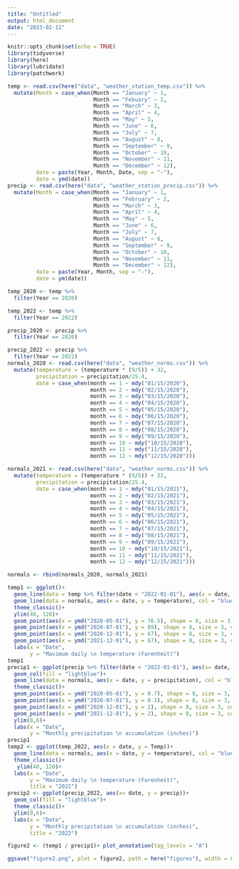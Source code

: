 ```yaml
---
title: "Untitled"
output: html_document
date: "2023-02-11"
---
```


```r
knitr::opts_chunk$set(echo = TRUE)
library(tidyverse)
library(here)
library(lubridate)
library(patchwork)
```

```r
temp <- read.csv(here("data", "weather_station_temp.csv")) %>% 
  mutate(Month = case_when(Month == "January" ~ 1,
                           Month == "Febuary" ~ 2,
                           Month == "March" ~ 3,
                           Month == "April" ~ 4,
                           Month == "May" ~ 5,
                           Month == "June" ~ 6,
                           Month == "July" ~ 7,
                           Month == "August" ~ 8,
                           Month == "September" ~ 9,
                           Month == "October" ~ 10,
                           Month == "November" ~ 11,
                           Month == "December" ~ 12), 
         date = paste(Year, Month, Date, sep = "-"),
         date = ymd(date))
precip <- read.csv(here("data", "weather_station_precip.csv")) %>% 
  mutate(Month = case_when(Month == "January" ~ 1,
                           Month == "February" ~ 2,
                           Month == "March" ~ 3,
                           Month == "April" ~ 4,
                           Month == "May" ~ 5,
                           Month == "June" ~ 6,
                           Month == "July" ~ 7,
                           Month == "August" ~ 8,
                           Month == "September" ~ 9,
                           Month == "October" ~ 10,
                           Month == "November" ~ 11,
                           Month == "December" ~ 12), 
         date = paste(Year, Month, sep = "-"),
         date = ym(date))

temp_2020 <- temp %>% 
  filter(Year == 2020)

temp_2022 <- temp %>% 
  filter(Year == 2022)

precip_2020 <- precip %>% 
  filter(Year == 2020)

precip_2022 <- precip %>% 
  filter(Year == 2022)
normals_2020 <- read.csv(here("data", "weather_norms.csv")) %>% 
  mutate(temperature = (temperature * (9/5)) + 32,
         precipitation = precipitation/25.4,
         date = case_when(month == 1 ~ mdy("01/15/2020"),
                          month == 2 ~ mdy("02/15/2020"),
                          month == 3 ~ mdy("03/15/2020"),
                          month == 4 ~ mdy("04/15/2020"),
                          month == 5 ~ mdy("05/15/2020"),
                          month == 6 ~ mdy("06/15/2020"),
                          month == 7 ~ mdy("07/15/2020"),
                          month == 8 ~ mdy("08/15/2020"),
                          month == 9 ~ mdy("09/15/2020"),
                          month == 10 ~ mdy("10/15/2020"),
                          month == 11 ~ mdy("11/15/2020"),
                          month == 12 ~ mdy("12/15/2020")))

normals_2021 <- read.csv(here("data", "weather_norms.csv")) %>% 
  mutate(temperature = (temperature * (9/5)) + 32,
         precipitation = precipitation/25.4,
         date = case_when(month == 1 ~ mdy("01/15/2021"),
                          month == 2 ~ mdy("02/15/2021"),
                          month == 3 ~ mdy("03/15/2021"),
                          month == 4 ~ mdy("04/15/2021"),
                          month == 5 ~ mdy("05/15/2021"),
                          month == 6 ~ mdy("06/15/2021"),
                          month == 7 ~ mdy("07/15/2021"),
                          month == 8 ~ mdy("08/15/2021"),
                          month == 9 ~ mdy("09/15/2021"),
                          month == 10 ~ mdy("10/15/2021"),
                          month == 11 ~ mdy("11/15/2021"),
                          month == 12 ~ mdy("12/15/2021")))

normals <- rbind(normals_2020, normals_2021)
```

```r
temp1 <- ggplot()+
  geom_line(data = temp %>% filter(date < "2022-01-01"), aes(x = date, y = Temp))+
  geom_line(data = normals, aes(x = date, y = temperature), col = "blue")+
  theme_classic()+
  ylim(40, 120)+
  geom_point(aes(x = ymd("2020-05-01"), y = 76.5), shape = 8, size = 3, col = "blue")+
  geom_point(aes(x = ymd("2020-07-01"), y = 89), shape = 8, size = 3, col = "blue")+
  geom_point(aes(x = ymd("2020-12-01"), y = 67), shape = 8, size = 3, col = "blue")+
  geom_point(aes(x = ymd("2021-12-01"), y = 67), shape = 8, size = 3, col = "blue")+
  labs(x = "Date", 
       y = "Maximum daily \n temperature (Farenheit)")
temp1
precip1 <- ggplot(precip %>% filter(date < "2022-01-01"), aes(x= date, y = precip))+
  geom_col(fill = "lightblue")+
  geom_line(data = normals, aes(x = date, y = precipitation), col = "blue")+
  theme_classic()+
  geom_point(aes(x = ymd("2020-05-01"), y = 0.7), shape = 8, size = 3, col = "blue")+
  geom_point(aes(x = ymd("2020-07-01"), y = 0.1), shape = 8, size = 3, col = "blue")+
  geom_point(aes(x = ymd("2020-12-01"), y = 2), shape = 8, size = 3, col = "blue")+
  geom_point(aes(x = ymd("2021-12-01"), y = 2), shape = 8, size = 3, col = "blue")+
  ylim(0,6)+
  labs(x = "Date",
       y = "Monthly precipitation \n accumulation (inches)")
precip1
temp2 <- ggplot(temp_2022, aes(x = date, y = Temp))+
  geom_line(data = normals, aes(x = date, y = temperature), col = "blue")+
  theme_classic()+
   ylim(40, 120)+
  labs(x = "Date", 
       y = "Maximum daily \n temperature (Farenheit)",
       title = "2022")
precip2 <- ggplot(precip_2022, aes(x= date, y = precip))+
  geom_col(fill = "lightblue")+
  theme_classic()+
  ylim(0,6)+
  labs(x = "Date",
       y = "Monthly precipitation \n accumulation (inches)",
       title = "2022")

figure2 <- (temp1 / precip1)+ plot_annotation(tag_levels = "A")

ggsave("figure2.png", plot = figure2, path = here("figures"), width = 8, height = 5, units = "in", dpi = 325)
```

